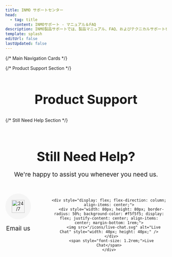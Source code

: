 ```yaml
---
title: INMO サポートセンター
head:
  - tag: title
    content: INMOサポート - マニュアル＆FAQ
description: INMO製品サポートでは、製品マニュアル、FAQ、およびテクニカルサポートを提供し、お客様が遭遇する可能性のある問題を解決するお手伝いをします。
template: splash
editUrl: false
lastUpdated: false
---
```



{/* Main Navigation Cards */}
<CardGrid>
  <LinkCard 
    title="Orders"
    icon="document"
    href="/orders/"
  />
  <LinkCard 
    title="APP & Manuals Downloads"
    icon="open-book"
    href="https://www.inmoxr.com/pages/manuals-downloads"
  />
  <LinkCard 
    title="Development"
    icon="setting"
    href="https://github.com/INMOXR/air3-unity-sdk"
  />
  <LinkCard 
    title="Warranty"
    icon="shield"
    href="https://www.inmoxr.com/pages/warranty"
  />
</CardGrid>

{/* Product Support Section */}
<div style="margin-top: 4rem; text-align: center;">
  <h2 style="font-size: 2.5rem; margin-bottom: 2rem;">Product Support</h2>
  
  <CardGrid>
      <ProductCard 
      title="INMO Air3"
      image="/images/products/inmo-air3-800x400.png"
      href="/air3/"
    />
      <ProductCard 
      title="INMO GO"
      image="/images/products/inmo-go-800x400.png"
      href="/go/"
    />
    <ProductCard 
      title="INMO GO2"
      image="/images/products/inmo-go2-800x400.png"
      href="/go2/"
    />
    <ProductCard 
      title="INMO Air2"
      image="/images/products/inmo-air2-800x400.png"
      href="/air2/"
    />
  </CardGrid>
</div>

{/* Still Need Help Section */}
<div style="margin-top: 5rem; text-align: center; padding-bottom: 3rem;">
  <h2 style="font-size: 2.5rem; margin-bottom: 1rem;">Still Need Help?</h2>
  <p style="font-size: 1.2rem; margin-bottom: 3rem;">We're happy to assist you whenever you need us.</p>
  
  <div style="display: flex; justify-content: center; gap: 4rem;">
    <a href="mailto:support@inmoxr.com" style="text-decoration: none; color: inherit;">
      <div style="display: flex; flex-direction: column; align-items: center;">
        <div style="width: 80px; height: 80px; border-radius: 50%; background-color: #f5f5f5; display: flex; justify-content: center; align-items: center; margin-bottom: 1rem;">
          <img src="/icons/24hours.svg" alt="24/7 Support" style="width: 40px; height: 40px;" />
        </div>
        <span style="font-size: 1.2rem;">Email us</span>
      </div>
    </a>
    
    <div style="display: flex; flex-direction: column; align-items: center;">
      <div style="width: 80px; height: 80px; border-radius: 50%; background-color: #f5f5f5; display: flex; justify-content: center; align-items: center; margin-bottom: 1rem;">
        <img src="/icons/live-chat.svg" alt="Live Chat" style="width: 40px; height: 40px;" />
      </div>
      <span style="font-size: 1.2rem;">Live Chat</span>
    </div>
  </div>
</div>